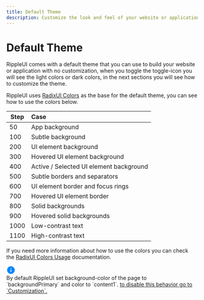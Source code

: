 ```yaml
---
title: Default Theme
description: Customize the look and feel of your website or application with the Default Theme of RippleUI. Our step-by-step guide shows you how to easily match the theme to your brand's style and improve the user experience
---
```


# Default Theme

RippleUI comes with a default theme that you can use to build your website or application with no customization, when you toggle the toggle-icon you will see the light colors or dark colors, in the next sections you will see how to customize the theme.

RippleUI uses [RadixUI Colors](https://www.radix-ui.com/colors) as the base for the default theme, you can see how to use the colors below.

<Attributes>

| Step | Case                                    |
| ---- | :-------------------------------------- |
| 50   | App background                          |
| 100  | Subtle background                       |
| 200  | UI element background                   |
| 300  | Hovered UI element background           |
| 400  | Active / Selected UI element background |
| 500  | Subtle borders and separators           |
| 600  | UI element border and focus rings       |
| 700  | Hovered UI element border               |
| 800  | Solid backgrounds                       |
| 900  | Hovered solid backgrounds               |
| 1000 | Low-contrast text                       |
| 1100 | High-contrast text                      |

</Attributes>

If you need more information about how to use the colors you can check the [RadixUI Colors Usage](https://www.radix-ui.com/docs/colors/palette-composition/understanding-the-scale) documentation.

<div className="alert border border-border">
  <div>
    <svg
      width="24"
      height="24"
      viewBox="0 0 48 48"
      fill="none"
      xmlns="http://www.w3.org/2000/svg"
    >
      <path
        fillRule="evenodd"
        clipRule="evenodd"
        d="M24 4C12.96 4 4 12.96 4 24C4 35.04 12.96 44 24 44C35.04 44 44 35.04 44 24C44 12.96 35.04 4 24 4ZM24 34C22.9 34 22 33.1 22 32V24C22 22.9 22.9 22 24 22C25.1 22 26 22.9 26 24V32C26 33.1 25.1 34 24 34ZM26 18H22V14H26V18Z"
        fill="#0085FF"
      />
    </svg>
  </div>
  <div className="flex flex-col">
    <span className="text-content2">
      <span>By default RippleUI set background-color of the page to `backgroundPrimary` and color to `content1`. </span>
      <a href="/docs/get-started/customization#how-to-disable-the-background-color-and-color-that-comes-by-default?">  to disable this behavior go to `Customization`. </a>
    </span>
  </div>
</div>

<Pallete />

<LinkRedirect
  contentLeft="Usage"
  hrefLeft="/docs/get-started/usage"
  contentRight="Customization"
  hrefRight="/docs/get-started/customization"
/>

